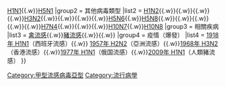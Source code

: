 <noinclude>{{noteTA
|G1=09H1N1
}}</noinclude>
{{Navbox
|name = 甲型流感
|state = autocollapse
|title = [[甲型流感病毒|甲型流感]]
|group1 = 主要病毒類型
|list1 = {{nowrap begin}}[[甲型流感病毒H7N9亞型|H7N9]]{{.w}}[[甲型流感病毒H1N1亞型|H1N1]]{{.w}}[[甲型流感病毒H5N1亞型|H5N1]]{{nowrap end}}
|group2 = 其他病毒類型
|list2 = 
{{nowrap begin}}[[甲型流感病毒H1N2亞型|H1N2]]{{.w}}{{link-en|甲型流感病毒H2N2亞型|Influenza A virus subtype H2N2|H2N2}}{{.w}}{{link-en|甲型流感病毒H2N3亞型|Influenza A virus subtype H2N3|H2N3}}{{.w}}{{link-en|甲型流感病毒H3N1亞型|Influenza A virus subtype H3N1|H3N1}}{{.w}}[[甲型流感病毒H3N2亞型|H3N2]]{{.w}}{{link-en|甲型流感病毒H3N8亞型|Influenza A virus subtype H3N8|H3N8}}{{.w}}{{link-en|甲型流感病毒H5N2亞型|Influenza A virus subtype H5N2|H5N2}}{{.w}}{{link-en|甲型流感病毒H5N3亞型|Influenza A virus subtype H5N3|H5N3}}{{.w}}[[甲型流感病毒H5N6亞型|H5N6]]{{.w}}[[甲型流感病毒H5N8亞型|H5N8]]{{.w}}{{link-en|甲型流感病毒H5N9亞型|Influenza A virus subtype H5N9|H5N9}}{{.w}}{{link-en|甲型流感病毒H7N1亞型|Influenza A virus subtype H7N1|H7N1}}{{.w}}{{link-en|甲型流感病毒H7N2亞型|Influenza A virus subtype H7N2|H7N2}}{{.w}}{{link-en|甲型流感病毒H7N3亞型|Influenza A virus subtype H7N3|H7N3}}{{.w}}[[甲型流感病毒H7N4亞型|H7N4]]{{.w}}{{link-en|甲型流感病毒H7N7亞型|Influenza A virus subtype N7N7|N7N7}}{{.w}}{{link-en|甲型流感病毒H9N2亞型|Influenza A virus subtype H9N2|H9N2}}{{.w}}[[甲型流感病毒H10N7亞型|H10N7]]{{.w}}[[甲型流感病毒H10N8亞型|H10N8]]{{nowrap end}}
|group3 = 相關疾病
|list3 = [[禽流感]]{{.w}}[[豬流感]]{{.w}}{{Link-en|狗流感|Canine influenza}}{{.w}}{{Link-en|马流感|Equine influenza}}
|group4 = 疫情（爆發）
|list4 = [[1918年流感大流行|1918年 H1N1]]（西班牙流感）{{.w}} [[亞洲流感|1957年 H2N2]]（亞洲流感）{{.w}}[[香港流感|1968年 H3N2]]（香港流感）{{.w}}[[1977年俄国流感|1977年 H1N1]]（俄国流感）{{.w}}[[2009年人類豬型流感疫情|2009年 H1N1]]（人類豬流感）
}}<includeonly>[[Category:甲型流感病毒亞型]]</includeonly><noinclude>[[Category:流行病學]]</noinclude>
